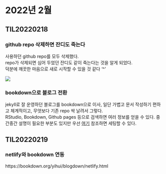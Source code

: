 # 2022년 2월

## TIL20220218 

### github repo 삭제하면 잔디도 죽는다

사용하던 github repo를 모두 삭제했다.  
repo가 삭제되면 심어 두었던 잔디도 같이 죽는다는 것을 알게 되었다.  
덕분에 깨끗한 마음으로 새로 시작할 수 있을 것 같다 '^'  

![](https://user-images.githubusercontent.com/72383349/154695072-8480a46d-4174-4a4a-829f-e97f361dbf29.png)

### bookdown으로 블로그 전환

jekyll로 잘 운영하던 블로그를 bookdown으로 이사, 일단 가볍고 문서 작성하기 편하고 체계적이고, 무엇보다 기존 repo 싹 날려서 그렇다.  
RStudio, Bookdown, Github pages 등으로 검색하면 여러 정보를 얻을 수 있다.  중간중간 설명이 필요한 부분도 있지만 우선 [여기](https://unfinishedgod.netlify.app/2020/08/04/bookdowngithub-page%EC%97%90-publish%ED%95%98%EA%B8%B0/) 참조하면 세팅할 수 있다.

## TIL20220219

### netlify와 bookdown 연동

https://bookdown.org/yihui/blogdown/netlify.html



